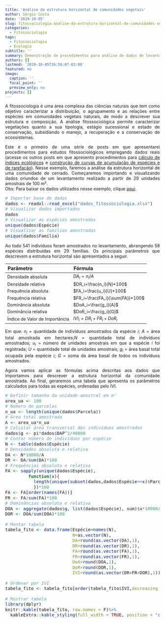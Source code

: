 ```yaml
---
title: 'Análise da estrutura horizontal de comunidades vegetais'
author: Sérgio Costa
date: '2019-10-05'
slug: fitossociologia-analise-da-estrutura-horizontal-de-comunidades-vegetais
categories: 
  - Fitossociologia
tags: 
  - Fitossociologia
  - Ecologia
subtitle: ''
summary: Demonstração de procedimentos para análise de dados de levantamento fitossociológico e descrição da estrutura horizontal.
authors: []
lastmod: '2019-10-05T16:56:07-03:00'
featured: no
image:
  caption: ''
  focal_point: ''
  preview_only: no
projects: []
---
```

A fitossociologia é uma área complexa das ciências naturais que tem como objetivo caracterizar a distribuição, o agrupamento e as relações entre espécies em comunidades vegetais naturais, de modo a descrever sua estrutura e composição. A análise fitossociológica permite caracterizar vegetações quanto a sua tipologia, estágio sucessional e estado de conservação, subsidiando o manejo, a recuperação e a conservação de ecossistemas.
  
Este é o primeiro de uma série de posts em que apresentarei procedimentos para estudos fitossociológicos empregando dados reais (acesse os outros posts em que apresento procedimentos para [cálculo de índices ecológicos](https://mensura-r.netlify.com/post/fitossociologia-calculo-de-indices-ecologicos/) e [construção de curvas de acumulação de espécies e de rarefação](https://mensura-r.netlify.com/post/fitossociologia-curvas-de-rarefacao-e-acumulacao-de-especies/)). Nesse exemplo, faremos a análise da estrutura horizontal de uma comunidade de cerrado. Começaremos importando e visualizando dados oriundos de um levantamento realizado a partir de 29 unidades amostrais de 100 m².  
Obs: Para baixar os dados utilizados nesse exemplo, clique [aqui](https://github.com/sergiocostafh/mensura-r/blob/master/content/post/dados_fitossociologia.xlsx?raw=true).  
```r
# Importar base de dados
dados <- readxl::read_excel("dados_fitossociologia.xlsx")
# Visualizar dados importados
dados
# Visualizar as espécies amostradas
unique(dados$Espécie)
# Visualizar as famílias amostradas
unique(dados$Família)
```

Ao todo 541 indivíduos foram amostrados no levantamento, abrangendo 58 espécies distribuídas em 29 famílias. Os principais parâmetros que descrevem a estrutura horizontal são apresentados a seguir.
  
<center>
|Parâmetro         |Fórmula|
|:-----------------|:-----------------------------------------------|  
|Densidade absoluta|$DA_i=n_i/A$|
|Densidade relativa|$DR_i=\frac{n_i}{N}*100$|
|Frequência absoluta|$FA_i=\frac{u_i}{U}*100$|
|Frequência relativa|$FR_i=\frac{FA_i}{\sum{FA}}*100$|
|Dominância absoluta|$DoA_i=\frac{g_i}{A}$|
|Dominância relativa|$DoR_i=\frac{g_i}{G}$|
|Índice de Valor de Importância|$IVI_i=DR_i+FR_i+DoR_i$|
</center>
Em que: $n_i$ = quantidade de indivíduos amostrados da espécie *i*; $A$ = área total amostrada em hectares;$N$ = quantidade total de indivíduos amostrados; $u_i$ = número de unidades amostrais em que a espécie *i* foi registrada; $U$ = quantidade total de unidades amostrais; $g_i$ = área basal total ocupada pela espécie *i*; $G$ = soma da área basal de todos os indivíduos amostrados.
  
Agora vamos aplicar as fórmulas acima descritas aos dados que importamos para descrever a estrutura horizontal da comunidade amostrada. Ao final, geraremos uma tabela que apresenta os parâmetros calculados para todas as espécies, ordenadas pelo IVI.

```r
# Definir tamanho da unidade amostral em m²
area_ua <- 100
# Número de parcelas
n_ua <- length(unique(dados$Parcela))
# Área total amostrada
A <- area_ua*n_ua
# Calcular área transversal dos indivíduos amostrados
dados$g <- pi*dados$DAP^2/40000 
# Contar número de indivíduos por espécie
N <- table(dados$Espécie)
# Densidades absoluta e relativa
DA <- N*10000/A
DR <- DA/sum(DA)*100
# Frequências absoluta e relativa
FA <- sapply(unique(dados$Espécie),
         function(x){
           length(unique(subset(dados,dados$Espécie==x)$Parcela))/n_ua
           })*100
FA <- FA[order(names(FA))]
FR <- FA/sum(FA)*100
# Dominâncias absoluta e relativa
DOA <- aggregate(dados$g, list(dados$Espécie), sum)$x*10000/A
DOR <- DOA/sum(DOA)*100

# Montar tabela
tabela_fito <- data.frame(Espécie=names(N),
                          N=as.vector(N),
                          DA=round(as.vector(DA),1),
                          DR=round(as.vector(DR),1),
                          FA=round(as.vector(FA),1),
                          FR=round(as.vector(FR),1),
                          DoA=round(DOA,1),
                          DoR=round(DOR,1),
                          IVI=round(as.vector(DR+FR+DOR),1))

# Ordenar por IVI
tabela_fito <- tabela_fito[order(tabela_fito$IVI,decreasing = T),]

# Mostrar tabela
library(dplyr)
knitr::kable(tabela_fito, row.names = F)%>%
  kableExtra::kable_styling(full_width = TRUE, position = "center",fixed_thead = T)

```

<style>
body {
text-align: justify}
h1 {
text-align: center}
</style>
<style type="text/css">

body, td {
   font-size: 14px;
}
code.r{
  font-size: 14px;
}
pre {
  font-size: 14px
}
</style>